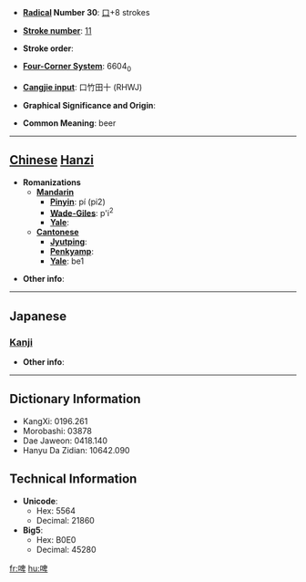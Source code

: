 * '''[[Wiktionary:Chinese radical index| Radical]] Number 30''': [[Wiktionary:Chinese radical index 口|口]]+8 strokes

* '''[[Wiktionary:Chinese total strokes index|Stroke number]]''': [[Wiktionary:Chinese total strokes index 11|11]]

* '''Stroke order''': 

* '''[[Wiktionary:Chinese four corner index|Four-Corner System]]''': 6604<sub>0</sub>

* '''[[Wiktionary:Chinese Cangjie index|Cangjie input]]''': 口竹田十 (RHWJ)

* '''Graphical Significance and Origin''': 

* '''Common Meaning''': beer

----

== [[Chinese]] [[Hanzi]] ==

* '''Romanizations'''
** '''[[Mandarin]]'''
*** '''[[Pinyin]]''': pí (pi2)
*** '''[[Wade-Giles]]''': p'i<sup>2</sup>
*** '''[[Yale]]''': 
** '''[[Cantonese]]'''
*** '''[[Jyutping]]''':
*** '''[[Penkyamp]]''': 
*** '''[[Yale]]''': be1

* '''Other info''': 

----

==Japanese==
===[[Kanji]]===
{{kanji|on readings=[[ひ]] (hi)|kun readings=}}

* '''Other info''':  

----

== Dictionary Information ==

* KangXi: 0196.261
* Morobashi: 03878
* Dae Jaweon: 0418.140
* Hanyu Da Zidian: 10642.090

== Technical Information ==

* '''Unicode''':
** Hex: 5564
** Decimal: 21860
* '''Big5''':
** Hex: B0E0
** Decimal: 45280

[[fr:啤]]
[[hu:啤]]